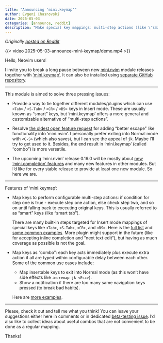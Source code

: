 ```yaml
---
title: "Announcing 'mini.keymap'"
author: Evgeni Chasnovski
date: 2025-05-03
categories: [announce, reddit]
description: "Make special key mappings: multi-step actions (like \"smart\" tab, shift-tab, enter, backspace) and combos (more general \"better escape\" like behavior)"
---
```


*Originally [posted on Reddit](https://www.reddit.com/r/neovim/comments/1kdrhjn/minikeymap_make_special_key_mappings_multistep/)*

{{< video 2025-05-03-announce-mini-keymap/demo.mp4 >}}

Hello, Neovim users!

I invite you to break a long pause between new [mini.nvim](https://github.com/nvim-mini/mini.nvim) module releases together with ['mini.keymap'](https://github.com/nvim-mini/mini.nvim/blob/main/readmes/mini-keymap.md). It can also be installed using [separate GitHub repository](https://github.com/nvim-mini/mini.keymap).

------

This module is aimed to solve three pressing issues:

- Provide a way to tie together different modules/plugins which can use `<Tab>` / `<S-Tab>` / `<CR>` / `<BS>` keys in Insert mode. These are usually known as "smart" keys, but 'mini.keymap' offers a more general and customizable alternative of "multi-step actions".

- Resolve [the oldest open feature request](https://github.com/nvim-mini/mini.nvim/issues/86) for adding "better escape" like functionality into 'mini.nvim'. I personally prefer exiting into Normal mode with `<C-S>` (which also saves), but I can see the appeal of `jk`. Maybe I'll try to get used to it. Besides, the end result in 'mini.keymap' (called "combo") is more versatile.

- The upcoming 'mini.nvim' release 0.16.0 will be mostly about [new 'mini.completion' features](2025-03-07-update-mini-completion-snippet-support.qmd) and many new features in other modules. But I'd like for every stable release to provide at least one new module. So here we are.

------

Features of 'mini.keymap':

- Map keys to perform configurable multi-step actions: if condition for step one is true - execute step one action, else check step two, and so on until falling back to executing original keys. This is usually referred to as "smart" keys (like "smart tab").

  There are many built-in steps targeted for Insert mode mappings of special keys like `<Tab>`, `<S-Tab>`, `<CR>`, and `<BS>`. Here is the [full list](https://github.com/nvim-mini/mini.nvim/blob/ee23e1abc206efc6d6cce19ec8c0a3da7a897035/doc/mini-keymap.txt#L220-L261) and [some common examples](https://github.com/nvim-mini/mini.nvim/blob/ee23e1abc206efc6d6cce19ec8c0a3da7a897035/doc/mini-keymap.txt#L81-L126). More plugin might support in the future (like for accepting inline completion and "next text edit"), but having as much coverage as possible is not the goal.

- Map keys as "combo": each key acts immediately plus execute extra action if all are typed within configurable delay between each other. Some of the common use cases include:
    - Map insertable keys to exit into Normal mode (as this won't have side effects like `inoremap jk <Esc>`).
    - Show a notification if there are too many same navigation keys pressed (to break bad habits).

  Here are [more examples](https://github.com/nvim-mini/mini.nvim/blob/ee23e1abc206efc6d6cce19ec8c0a3da7a897035/doc/mini-keymap.txt#L127-L182).

------

Please, check it out and tell me what you think! You can leave your suggestions either here in comments or in dedicated [beta-testing issue](https://github.com/nvim-mini/mini.nvim/issues/1780). I'd also like to collect ideas about useful combos that are not convenient to be done as a regular mapping.

Thanks!
